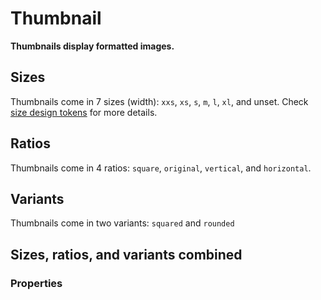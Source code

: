 # Thumbnail <ReactStabilityFlag status="unstable" />

**Thumbnails display formatted images.**

## Sizes

Thumbnails come in 7 sizes (width): `xxs`, `xs`, `s`, `m`, `l`, `xl`, and unset.
Check [size design tokens](/product/design-tokens/size) for more details.

<DemoBlock demo="sizes" />

## Ratios

Thumbnails come in 4 ratios: `square`, `original`, `vertical`, and `horizontal`.

<DemoBlock demo="ratios" />

## Variants

Thumbnails come in two variants: `squared` and `rounded`

<DemoBlock demo="variants" />

## Sizes, ratios, and variants combined

<DemoBlock demo="combined" />

### Properties

<PropTable component="Thumbnail" />
